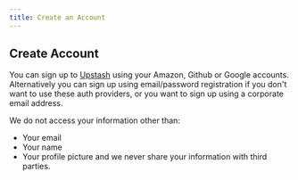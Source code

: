 ```yaml
---
title: Create an Account
---
```


## Create Account

You can sign up to <a href="https://console.upstash.com" target="_blank">Upstash</a> using your Amazon, Github or Google accounts. Alternatively you can sign up using
email/password registration if you don't want to use these auth providers, or you
want to sign up using a corporate email address.

<Note>

We do not access your information other than:

- Your email
- Your name
- Your profile picture and we never share your information with third parties.

</Note>
